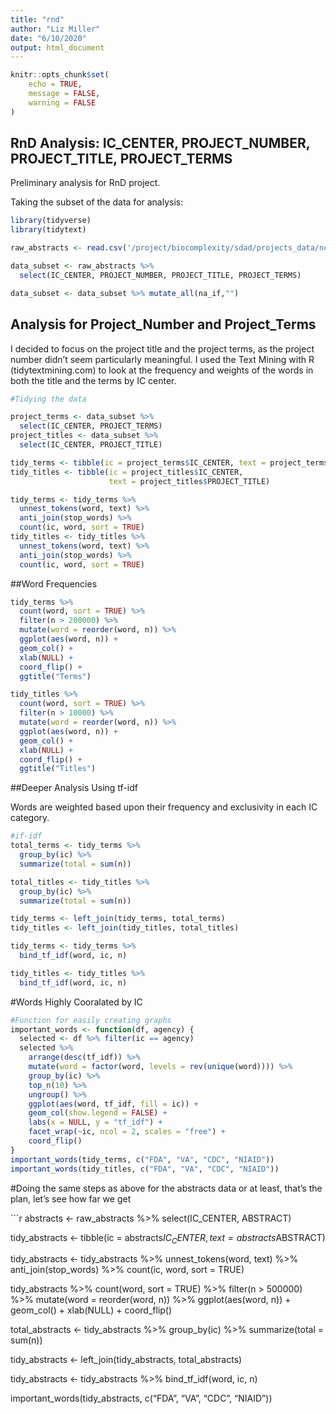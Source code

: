 ```yaml
---
title: "rnd"
author: "Liz Miller"
date: "6/10/2020"
output: html_document
---
```


```r
knitr::opts_chunk$set(
	echo = TRUE,
	message = FALSE,
	warning = FALSE
)
```

## RnD Analysis: IC_CENTER, PROJECT_NUMBER, PROJECT_TITLE, PROJECT_TERMS

Preliminary analysis for RnD project.

Taking the subset of the data for analysis:

```r
library(tidyverse)
library(tidytext)

raw_abstracts <- read.csv('/project/biocomplexity/sdad/projects_data/ncses/prd/RND_Topic_Modelling/Raw_Data/raw_abstracts.csv')

data_subset <- raw_abstracts %>%
  select(IC_CENTER, PROJECT_NUMBER, PROJECT_TITLE, PROJECT_TERMS)

data_subset <- data_subset %>% mutate_all(na_if,"")
```

## Analysis for Project_Number and Project_Terms
I decided to focus on the project title and the project terms, as the project number didn't seem particularly meaningful. I used the Text Mining with R (tidytextmining.com) to look at the frequency and weights of the words in both the title and the terms by IC center. 

```r
#Tidying the data

project_terms <- data_subset %>%
  select(IC_CENTER, PROJECT_TERMS)
project_titles <- data_subset %>%
  select(IC_CENTER, PROJECT_TITLE)

tidy_terms <- tibble(ic = project_terms$IC_CENTER, text = project_terms$PROJECT_TERMS)
tidy_titles <- tibble(ic = project_titles$IC_CENTER, 
                      text = project_titles$PROJECT_TITLE)

tidy_terms <- tidy_terms %>%
  unnest_tokens(word, text) %>%
  anti_join(stop_words) %>%
  count(ic, word, sort = TRUE)
tidy_titles <- tidy_titles %>%
  unnest_tokens(word, text) %>%
  anti_join(stop_words) %>%
  count(ic, word, sort = TRUE)
```
##Word Frequencies

```r

tidy_terms %>%
  count(word, sort = TRUE) %>%
  filter(n > 200000) %>%
  mutate(word = reorder(word, n)) %>%
  ggplot(aes(word, n)) +
  geom_col() +
  xlab(NULL) +
  coord_flip() +
  ggtitle("Terms")

tidy_titles %>%
  count(word, sort = TRUE) %>%
  filter(n > 10000) %>%
  mutate(word = reorder(word, n)) %>%
  ggplot(aes(word, n)) +
  geom_col() +
  xlab(NULL) +
  coord_flip() +
  ggtitle("Titles")
```
##Deeper Analysis Using tf-idf

Words are weighted based upon their frequency and exclusivity in each IC category. 

```r
#if-idf
total_terms <- tidy_terms %>%
  group_by(ic) %>%
  summarize(total = sum(n))

total_titles <- tidy_titles %>%
  group_by(ic) %>%
  summarize(total = sum(n))

tidy_terms <- left_join(tidy_terms, total_terms)
tidy_titles <- left_join(tidy_titles, total_titles)

tidy_terms <- tidy_terms %>%
  bind_tf_idf(word, ic, n)

tidy_titles <- tidy_titles %>%
  bind_tf_idf(word, ic, n)
```
#Words Highly Cooralated by IC

```r

#Function for easily creating graphs
important_words <- function(df, agency) {
  selected <- df %>% filter(ic == agency)
  selected %>%
    arrange(desc(tf_idf)) %>%
    mutate(word = factor(word, levels = rev(unique(word)))) %>%
    group_by(ic) %>%
    top_n(10) %>%
    ungroup() %>%
    ggplot(aes(word, tf_idf, fill = ic)) +
    geom_col(show.legend = FALSE) +
    labs(x = NULL, y = "tf_idf") +
    facet_wrap(~ic, ncol = 2, scales = "free") +
    coord_flip()
} 
important_words(tidy_terms, c("FDA", "VA", "CDC", "NIAID"))
important_words(tidy_titles, c("FDA", "VA", "CDC", "NIAID"))

```
#Doing the same steps as above for the abstracts data
or at least, that's the plan, let's see how far we get 

```r
abstracts <- raw_abstracts %>%
    select(IC_CENTER, ABSTRACT)

tidy_abstracts <- tibble(ic = abstracts$IC_CENTER, text = abstracts$ABSTRACT)

tidy_abstracts <- tidy_abstracts %>%
  unnest_tokens(word, text) %>%
  anti_join(stop_words) %>%
  count(ic, word, sort = TRUE)

tidy_abstracts %>%
  count(word, sort = TRUE) %>%
  filter(n > 500000) %>%
  mutate(word = reorder(word, n)) %>%
  ggplot(aes(word, n)) +
  geom_col() +
  xlab(NULL) +
  coord_flip() 

total_abstracts <- tidy_abstracts %>%
group_by(ic) %>%
summarize(total = sum(n))

tidy_abstracts <- left_join(tidy_abstracts, total_abstracts)

tidy_abstracts <- tidy_abstracts %>%
bind_tf_idf(word, ic, n)

important_words(tidy_abstracts, c("FDA", "VA", "CDC", "NIAID"))
 

